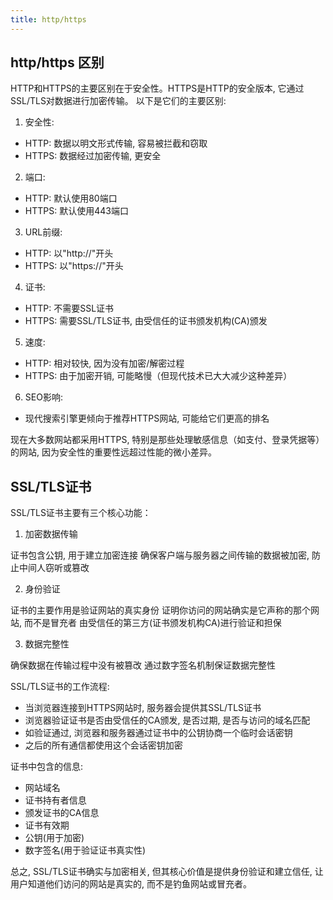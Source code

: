 ```yaml
---
title: http/https
---
```


## http/https 区别

HTTP和HTTPS的主要区别在于安全性。HTTPS是HTTP的安全版本, 它通过SSL/TLS对数据进行加密传输。
以下是它们的主要区别: 

1. 安全性: 

- HTTP: 数据以明文形式传输, 容易被拦截和窃取
- HTTPS: 数据经过加密传输, 更安全


2. 端口: 

- HTTP: 默认使用80端口
- HTTPS: 默认使用443端口


3. URL前缀: 

- HTTP: 以"http://"开头
- HTTPS: 以"https://"开头


4. 证书: 

- HTTP: 不需要SSL证书
- HTTPS: 需要SSL/TLS证书, 由受信任的证书颁发机构(CA)颁发


5. 速度: 

- HTTP: 相对较快, 因为没有加密/解密过程
- HTTPS: 由于加密开销, 可能略慢（但现代技术已大大减少这种差异）


6. SEO影响: 

- 现代搜索引擎更倾向于推荐HTTPS网站, 可能给它们更高的排名

现在大多数网站都采用HTTPS, 特别是那些处理敏感信息（如支付、登录凭据等）的网站, 因为安全性的重要性远超过性能的微小差异。



## SSL/TLS证书
SSL/TLS证书主要有三个核心功能：

1. 加密数据传输

证书包含公钥, 用于建立加密连接
确保客户端与服务器之间传输的数据被加密, 防止中间人窃听或篡改


2. 身份验证

证书的主要作用是验证网站的真实身份
证明你访问的网站确实是它声称的那个网站, 而不是冒充者
由受信任的第三方(证书颁发机构CA)进行验证和担保


3. 数据完整性

确保数据在传输过程中没有被篡改
通过数字签名机制保证数据完整性

SSL/TLS证书的工作流程:

- 当浏览器连接到HTTPS网站时, 服务器会提供其SSL/TLS证书
- 浏览器验证证书是否由受信任的CA颁发, 是否过期, 是否与访问的域名匹配
- 如验证通过, 浏览器和服务器通过证书中的公钥协商一个临时会话密钥
- 之后的所有通信都使用这个会话密钥加密

证书中包含的信息:

- 网站域名
- 证书持有者信息
- 颁发证书的CA信息
- 证书有效期
- 公钥(用于加密)
- 数字签名(用于验证证书真实性)

总之, SSL/TLS证书确实与加密相关, 但其核心价值是提供身份验证和建立信任, 让用户知道他们访问的网站是真实的, 而不是钓鱼网站或冒充者。
